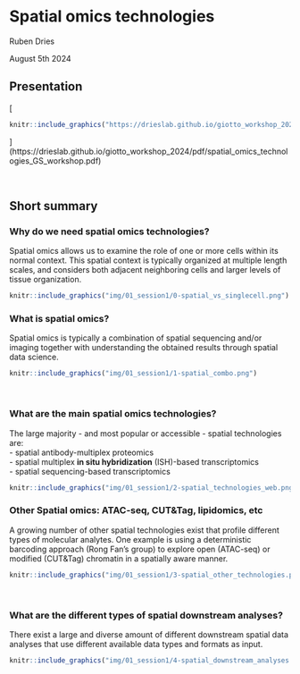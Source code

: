 # Spatial omics technologies

Ruben Dries

August 5th 2024

## Presentation

[
```r
knitr::include_graphics("https://drieslab.github.io/giotto_workshop_2024/pdf/spatial_omics_technologies_GS_workshop.pdf")
```
](https://drieslab.github.io/giotto_workshop_2024/pdf/spatial_omics_technologies_GS_workshop.pdf)


<br>

## Short summary

### Why do we need spatial omics technologies?

Spatial omics allows us to examine the role of one or more cells within its normal context. This spatial context is typically organized at multiple length scales, and considers both adjacent neighboring cells and larger levels of tissue organization.

```r
knitr::include_graphics("img/01_session1/0-spatial_vs_singlecell.png")
```

### What is spatial omics?

Spatial omics is typically a combination of spatial sequencing and/or imaging together with understanding the obtained results through spatial data science.

```r
knitr::include_graphics("img/01_session1/1-spatial_combo.png")
```


<br>

### What are the main spatial omics technologies?

The large majority - and most popular or accessible - spatial technologies are:\
- spatial antibody-multiplex proteomics\
- spatial multiplex **in situ hybridization** (ISH)-based transcriptomics\
- spatial sequencing-based transcriptomics


```r
knitr::include_graphics("img/01_session1/2-spatial_technologies_web.png")
```

### Other Spatial omics: ATAC-seq, CUT&Tag, lipidomics, etc

A growing number of other spatial technologies exist that profile different types of molecular analytes. One example is using a deterministic barcoding approach (Rong Fan's group) to explore open (ATAC-seq) or modified (CUT&Tag) chromatin in a spatially aware manner.


```r
knitr::include_graphics("img/01_session1/3-spatial_other_technologies.png")
```

<br>

### What are the different types of spatial downstream analyses?

There exist a large and diverse amount of different downstream spatial data analyses that use different available data types and formats as input.

```r
knitr::include_graphics("img/01_session1/4-spatial_downstream_analyses.png")
```
